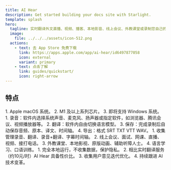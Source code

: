 ```yaml
---
title: AI Hear
description: Get started building your docs site with Starlight.
template: splash
hero:
  tagline: 实时翻译外文直播、视频、播客、本地影音、线上会议、外教课堂或录制您自己的声音。可导出原文、译文、时间轴和音频。
  image:
    file: ../../../assets/icon-512.png
  actions:
    - text: 去 App Store 免费下载
      link: https://apps.apple.com/app/ai-hear/id6497877058
      icon: external
      variant: primary
    - text: 点击了解
      link: guides/quickstart/
      icon: right-arrow
---
```



## 特点

<CardGrid stagger>
	<Card title="硬件要求" icon="pencil" style="width: 20px; height: 10px;">
	1. Apple macOS 系统。
	2. M1 及以上系列芯片。
	3. 即将支持 Windows 系统。
</Card>
	<Card title="主要功能" icon="add-document">
	1. 录音：软件内选择系统声音、麦克风、扬声器或指定软件，如浏览器、腾讯会议、视频播放器等。
	2. 翻译：软件内自由切换语言模型。
	3. 保存：完成录制后自动保存音频、原本、译文、时间轴。
	4. 导出：格式 SRT TXT VTT WAV。
	</Card>
	<Card title="使用场景" icon="setting">
	1. 收集管理录音、翻译、录音+翻译、字幕时间轴。
    2. 线上会议、面试、网课、直播、视频、接打电话。
	3. 外教课堂、本地影视、原版动画、辅助听障人士。
	4. 语言学习、口语训练。
	</Card>
	<Card title="为何选择 AI Hear" icon="open-book">
	1. 完全本地运行，不收集数据，保护隐私。
	2. 相比实时翻译服务（约10元/时）AI Hear 具备性价比。
	3. 收集用户意见迭代优化。
	4. 持续跟进 AI 技术变革。
	</Card>
</CardGrid>

<div data-tf-live="01J01G7CPWNZVNJF33A6WN151Z"></div><script src="//embed.typeform.com/next/embed.js"></script>